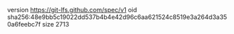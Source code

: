 version https://git-lfs.github.com/spec/v1
oid sha256:48e9bb5c19022dd537b4b4e42d96c6aa621524c8519e3a264d3a350a6feebc7f
size 2713
